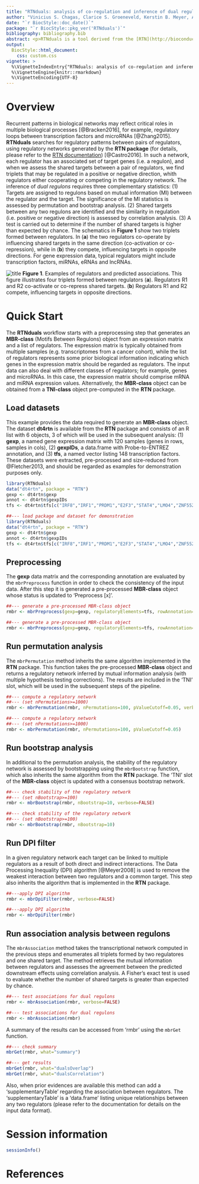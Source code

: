 ```yaml
---
title: "RTNduals: analysis of co-regulation and inference of dual regulons."
author: "Vinicius S. Chagas, Clarice S. Groeneveld, Kerstin B. Meyer, A. Gordon Robertson, Mauro A. A. Castro."
date: "`r BiocStyle::doc_date()`"
package: "`r BiocStyle::pkg_ver('RTNduals')`"
bibliography: bibliography.bib
abstract: <p>RTNduals is a tool derived from the [RTN](http://bioconductor.org/packages/RTN/) (Reconstruction of Transcriptional Networks) package and searches for possible co-regulatory relationships between pairs of regulators. The tool infers dual regulons, a concept that tests whether pairs of regulators have similar effects on shared target genes. Regulons can be of different types (e.g. transcription factor (TF)-TF, miRNA-miRNA, TF-miRNA, TF-mRNA).</p>
output: 
  BiocStyle::html_document:
    css: custom.css
vignette: >
  %\VignetteIndexEntry{"RTNduals: analysis of co-regulation and inference of dual regulons."}
  %\VignetteEngine{knitr::rmarkdown}
  %\VignetteEncoding{UTF-8}
---
```


# Overview
Recurrent patterns in biological networks may reflect critical roles in multiple biological processes [@Bracken2016], for example, regulatory loops between transcription factors and microRNAs [@Zhang2015]. **RTNduals** searches for regulatory patterns between pairs of regulators, using regulatory networks generated by the **RTN package** (for details, please refer to the [RTN documentation](http://bioconductor.org/packages/RTN/)) [@Castro2016]. In such a network, each regulator has an associated set of target genes (i.e. a regulon), and when we assess the shared targets between a pair of regulators, we find triplets that may be regulated in a positive or negative direction, whith regulators either cooperating or competing in the regulatory network. The inference of *dual regulons* requires three complementary statistics: (1) Targets are assigned to regulons based on mutual information (MI) between the regulator and the target. The significance of the MI statistics is assessed by permutation and bootstrap analysis. (2) Shared targets between any two regulons are identified and the similarity in regulation (i.e. positive or negative direction) is assessed by correlation analysis. (3) A test is carried out to determine if the number of shared targets is higher than expected by chance. The schematics in **Figure 1** show two triplets formed between regulators. In (**a**) the two regulators co-operate by influencing shared targets in the same direction (co-activation or co-repression), while in (**b**) they compete, influencing targets in opposite directions. For gene expression data, typical regulators might include transcription factors, miRNAs, eRNAs and lncRNAs.


![title](fig1.png)
<b>Figure 1</b>.  Examples of regulators and predicted associations. This figure illustrates four triplets formed between regulators (<b>a</b>). Regulators R1 and R2 co-activate or co-repress shared targets. (<b>b</b>) Regulators R1 and R2 compete, influencing targets in opposite directions.

# Quick Start
The **RTNduals** workflow starts with a preprocessing step that generates an **MBR-class** (Motifs Between Regulons) object from an expression matrix and a list of regulators. The expression matrix is typically obtained from multiple samples (e.g. transcriptomes from a cancer cohort), while the list of regulators represents some prior biological information indicating which genes in the expression matrix should be regarded as regulators. The input data can also deal with different classes of regulators; for example, genes and microRNAs. In this case, the expression matrix should comprise mRNA and miRNA expression values. Alternatively, the **MBR-class** object can be obtained from a **TNI-class** object pre-computed in the **RTN** package.

## Load datasets
This example provides the data required to generate an **MBR-class** object. The dataset **dt4rtn** is available from the **RTN** package and consists of an R list with 6 objects, 3 of which will be used in the subsequent analysis: (1) **gexp**, a named gene expression matrix with 120 samples (genes in rows, samples in cols), (2) **gexpIDs**, a data.frame with Probe-to-ENTREZ annotation, and (3) **tfs**, a named vector listing 148 transcription factors. These datasets were extracted, pre-processed and size-reduced from @Fletcher2013, and should be regarded as examples for demonstration purposes only.

```r
library(RTNduals)
data("dt4rtn", package = "RTN")
gexp <- dt4rtn$gexp
annot <- dt4rtn$gexpIDs
tfs <- dt4rtn$tfs[c("IRF8","IRF1","PRDM1","E2F3","STAT4","LMO4","ZNF552")]
```

```r
##--- load package and dataset for demonstration
library(RTNduals)
data("dt4rtn", package = "RTN")
gexp <- dt4rtn$gexp
annot <- dt4rtn$gexpIDs
tfs <- dt4rtn$tfs[c("IRF8","IRF1","PRDM1","E2F3","STAT4","LMO4","ZNF552")]
```

## Preprocessing
The **gexp** data matrix and the corresponding annotation are evaluated by the `mbrPreprocess` function in order to check the consistency of the input data. After this step it is generated a pre-processed **MBR-class** object whose status is updated to 'Preprocess [x]'.

```r
##--- generate a pre-processed MBR-class object
rmbr <- mbrPreprocess(gexp=gexp, regulatoryElements=tfs, rowAnnotation=annot, verbose=FALSE)
```

```r
##--- generate a pre-processed MBR-class object
rmbr <- mbrPreprocess(gexp=gexp, regulatoryElements=tfs, rowAnnotation=annot)
```

## Run permutation analysis
The `mbrPermutation` method inherits the same algorithm implemented in the **RTN** package. This function takes the pre-processed **MBR-class** object and returns a regulatory network inferred by mutual information analysis (with multiple hypothesis testing corrections). The results are included in the 'TNI' slot, which will be used in the subsequent steps of the pipeline.

```r
##--- compute a regulatory network
##--- (set nPermutations>=1000)
rmbr <- mbrPermutation(rmbr, nPermutations=100, pValueCutoff=0.05, verbose=FALSE)
```

```r
##--- compute a regulatory network
##--- (set nPermutations>=1000)
rmbr <- mbrPermutation(rmbr, nPermutations=100, pValueCutoff=0.05)
```

## Run bootstrap analysis
In additional to the permutation analysis, the stability of the regulatory network is assessed by bootstrapping using the `mbrBootstrap` function, which also inherits the same algorithm from the **RTN** package. The 'TNI' slot of the **MBR-class** object is updated with a consensus bootstrap network.


```r
##--- check stability of the regulatory network
##--- (set nBootstrap>=100)
rmbr <- mbrBootstrap(rmbr, nBootstrap=10, verbose=FALSE)
```

```r
##--- check stability of the regulatory network
##--- (set nBootstrap>=100)
rmbr <- mbrBootstrap(rmbr, nBootstrap=10)
```

## Run DPI filter
In a given regulatory network each target can be linked to multiple regulators as a result of both direct and indirect interactions. The Data Processing Inequality (DPI) algorithm [@Meyer2008] is used to remove the weakest interaction between two regulators and a common target. This step also inherits the algorithm that is implemented in the **RTN** package.

```r
##---apply DPI algorithm
rmbr <- mbrDpiFilter(rmbr, verbose=FALSE)
```

```r
##---apply DPI algorithm
rmbr <- mbrDpiFilter(rmbr)
```

## Run association analysis between regulons
The `mbrAssociation` method takes the transcriptional network computed in the previous steps and enumerates all triplets formed by two regulatores and one shared target. The method retrieves the mutual information between regulators and assesses the agreement between the predicted downstream effects using correlation analysis. A Fisher’s exact test is used to evaluate whether the number of shared targets is greater than expected by chance.

```r
##--- test associations for dual regulons
rmbr <- mbrAssociation(rmbr, verbose=FALSE)
```

```r
##--- test associations for dual regulons
rmbr <- mbrAssociation(rmbr)
```

A summary of the results can be accessed from 'rmbr' using the `mbrGet` function.

```r
##--- check summary
mbrGet(rmbr, what="summary")
```

```r
##--- get results
mbrGet(rmbr, what="dualsOverlap")
mbrGet(rmbr, what="dualsCorrelation")
```

Also, when prior evidences are available this method can add a 'supplementaryTable' regarding the association between regulators. The 'supplementaryTable' is a 'data.frame' listing unique relationships between any two regulators (please refer to the documentation for details on the input data format).

# Session information
```r
sessionInfo()
```

# References



